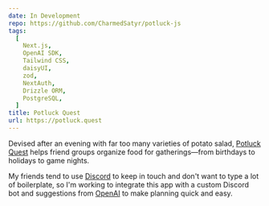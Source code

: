 ```yaml
---
date: In Development
repo: https://github.com/CharmedSatyr/potluck-js
tags:
  [
    Next.js,
    OpenAI SDK,
    Tailwind CSS,
    daisyUI,
    zod,
    NextAuth,
    Drizzle ORM,
    PostgreSQL,
  ]
title: Potluck Quest
url: https://potluck.quest
---
```


Devised after an evening with far too many varieties of potato salad,
[Potluck Quest](https://potluck.quest) helps friend groups organize food for
gatherings—from birthdays to holidays to game nights.

My friends tend to use [Discord](https://discord.com) to keep in touch and don't
want to type a lot of boilerplate, so I'm working to integrate this app with a
custom Discord bot and suggestions from [OpenAI](https://openai.com/) to make
planning quick and easy.
